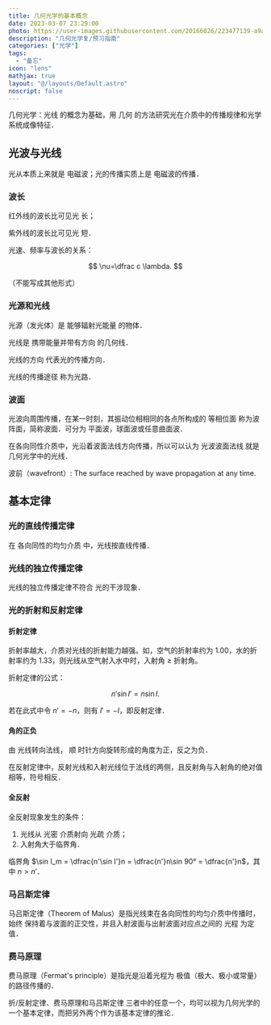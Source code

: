 ---
title: 几何光学的基本概念
date: 2023-03-07 23:29:00
photo: https://user-images.githubusercontent.com/20166026/223477139-a9a5112a-33f0-448b-89bb-0c13d1f0721d.jpg
description: "几何光学复/预习指南"
categories: ["光学"]
tags:
  - "备忘"
icon: "lens"
mathjax: true
layout: "@/layouts/Default.astro"
noscript: false
---


几何光学：<C client:load>光线</C> 的概念为基础，用 <C client:load>几何</C> 的方法研究光在介质中的传播规律和光学系统成像特征．

## 光波与光线

光从本质上来就是 <C client:load>电磁波</C>；光的传播实质上是 <C client:load>电磁波的传播</C>．

### 波长

红外线的波长比可见光 <C client:load>长</C>；

紫外线的波长比可见光 <C client:load>短</C>．

光速、频率与波长的关系：

$$ \nu=\dfrac c \lambda. $$

（不能写成其他形式）

### 光源和光线

光源（发光体）是 <C client:load>能够辐射光能量</C> 的物体．

光线是 <C client:load>携带能量并带有方向</C> 的几何线．

<C client:load>光线的方向</C> 代表光的传播方向．

<C client:load>光线的传播途径</C> 称为光路．

### 波面

光波向周围传播，在某一时刻，其振动位相相同的各点所构成的 <C client:load>等相位面</C> 称为波阵面，简称波面．可分为 <C client:load>平面波，球面波或任意曲面波</C>．

在各向同性介质中，光沿着波面法线方向传播，所以可以认为 <C client:load>光波波面法线</C> 就是几何光学中的光线．

波前（wavefront）: The surface reached by wave propagation at any time.

## 基本定律

### 光的直线传播定律

在 <C client:load>各向同性的均匀介质</C> 中，光线按直线传播．

### 光线的独立传播定律

光线的独立传播定律不符合 <C client:load>光的干涉现象</C>．

### 光的折射和反射定律

#### 折射定律

折射率越大，介质对光线的折射能力越强。如，空气的折射率约为 $1.00$，水的折射率约为 $1.33$，则光线从空气射入水中时，入射角 $\geq$ 折射角。

折射定律的公式：

$$ n'\sin I'=n\sin I. $$

若在此式中令 $n'=-n$，则有 $I'=-I$，即反射定律．

#### 角的正负

由 <C client:load>光线转向法线</C>， <C client:load>顺</C> 时针方向旋转形成的角度为正，反之为负．

在反射定律中，反射光线和入射光线位于法线的两侧，且反射角与入射角的绝对值相等，符号相反．

#### 全反射

全反射现象发生的条件：

1. 光线从 <C client:load>光密</C> 介质射向 <C client:load>光疏</C> 介质；
2. 入射角大于临界角．

临界角 $\sin I_m = \dfrac{n'\sin I'}n = \dfrac{n'}n\sin 90° = \dfrac{n'}n$，其中 $n \gt n'$．

### 马吕斯定律

马吕斯定律（Theorem of Malus）是指光线束在各向同性的均匀介质中传播时，始终 <C client:load>保持着与波面的正交性</C>，并且入射波面与出射波面对应点之间的 <C client:load>光程</C> 为定值．

### 费马原理

费马原理（Fermat's principle）是指光是沿着光程为 <C client:load>极值（极大、极小或常量）</C> 的路径传播的．

<C client:load>折/反射定律、费马原理和马吕斯定律</C> 三者中的任意一个，均可以视为几何光学的一个基本定律，而把另外两个作为该基本定律的推论．
